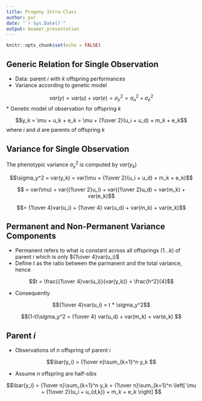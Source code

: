```yaml
---
title: Progeny Intra-Class
author: pvr
date: "`r Sys.Date()`"
output: beamer_presentation
---
```


```r
knitr::opts_chunk$set(echo = FALSE)
```

## Generic Relation for Single Observation

* Data: parent $i$ with $k$ offspring performances
* Variance according to genetic model

$$var(y) = var(u) + var(e) = \sigma_y^2 = \sigma_u^2 + \sigma_e^2$$
* Genetic model of observation for offspring $k$

$$y_k = \mu + u_k + e_k = \mu + {1\over 2}(u_i + u_d) + m_k + e_k$$
where $i$ and $d$ are parents of offspring $k$


## Variance for Single Observation

The phenotypic variance $\sigma_y^2$ is computed by $var(y_k)$

$$\sigma_y^2 = var(y_k) = var(\mu + {1\over 2}(u_i + u_d) + m_k + e_k)$$

$$ = var(\mu) + var({1\over 2}u_i) + var({1\over 2}u_d) + var(m_k) + var(e_k)$$

$$=  {1\over 4}var(u_i) + {1\over 4} var(u_d) + var(m_k) + var(e_k)$$


## Permanent and Non-Permanent Variance Components

* Permanent refers to what is constant across all offsprings ($1 \ldots k$) of parent $i$ which is only ${1\over 4}var(u_i)$
* Define $t$ as the ratio between the parmanent and the total variance, hence

$$t = \frac{{1\over 4}var(u_i)}{var(y_k)} = \frac{h^2}{4}$$

* Consequently 

$${1\over 4}var(u_i) = t * \sigma_y^2$$

$$(1-t)\sigma_y^2 = {1\over 4} var(u_d) + var(m_k) + var(e_k) $$


## Parent $i$

* Observations of $n$ offspring of parent $i$

$$\bar{y_i} = {1\over n}\sum_{k=1}^n y_k $$

* Assume $n$ offspring are half-sibs

$$\bar{y_i} = {1\over n}\sum_{k=1}^n y_k 
 = {1\over n}\sum_{k=1}^n \left[ \mu + {1\over 2}(u_i + u_{d,k}) + m_k + e_k \right]
$$
